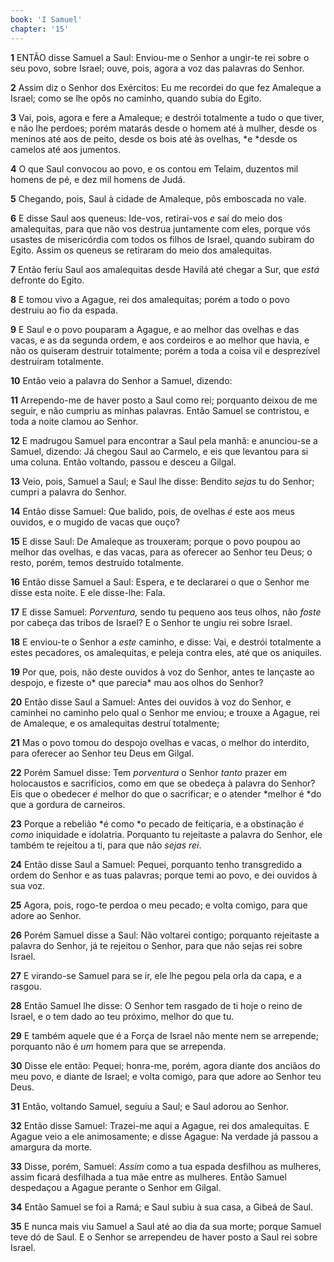 ```yaml
---
book: 'I Samuel'
chapter: '15'
---
```


**1** ENTÃO disse Samuel a Saul: Enviou-me o Senhor a ungir-te rei sobre o seu povo, sobre Israel; ouve, pois, agora a voz das palavras do Senhor.

**2** Assim diz o Senhor dos Exércitos: Eu me recordei do que fez Amaleque a Israel; como se lhe opôs no caminho, quando subia do Egito.

**3** Vai, pois, agora e fere a Amaleque; e destrói totalmente a tudo o que tiver, e não lhe perdoes; porém matarás desde o homem até à mulher, desde os meninos até aos de peito, desde os bois até às ovelhas, *e *desde os camelos até aos jumentos.

**4** O que Saul convocou ao povo, e os contou em Telaim, duzentos mil homens de pé, e dez mil homens de Judá.

**5** Chegando, pois, Saul à cidade de Amaleque, pôs emboscada no vale.

**6** E disse Saul aos queneus: Ide-vos, retirai-vos _e_ saí do meio dos amalequitas, para que não vos destrua juntamente com eles, porque vós usastes de misericórdia com todos os filhos de Israel, quando subiram do Egito. Assim os queneus se retiraram do meio dos amalequitas.

**7** Então feriu Saul aos amalequitas desde Havilá até chegar a Sur, que _está_ defronte do Egito.

**8** E tomou vivo a Agague, rei dos amalequitas; porém a todo o povo destruiu ao fio da espada.

**9** E Saul e o povo pouparam a Agague, e ao melhor das ovelhas e das vacas, e as da segunda ordem, e aos cordeiros e ao melhor que havia, e não os quiseram destruir totalmente; porém a toda a coisa vil e desprezível destruíram totalmente.

**10** Então veio a palavra do Senhor a Samuel, dizendo:

**11** Arrependo-me de haver posto a Saul como rei; porquanto deixou de me seguir, e não cumpriu as minhas palavras. Então Samuel se contristou, e toda a noite clamou ao Senhor.

**12** E madrugou Samuel para encontrar a Saul pela manhã: e anunciou-se a Samuel, dizendo: Já chegou Saul ao Carmelo, e eis que levantou para si uma coluna. Então voltando, passou e desceu a Gilgal.

**13** Veio, pois, Samuel a Saul; e Saul lhe disse: Bendito _sejas_ tu do Senhor; cumpri a palavra do Senhor.

**14** Então disse Samuel: Que balido, pois, de ovelhas _é_ este aos meus ouvidos, e o mugido de vacas que ouço?

**15** E disse Saul: De Amaleque as trouxeram; porque o povo poupou ao melhor das ovelhas, e das vacas, para as oferecer ao Senhor teu Deus; o resto, porém, temos destruído totalmente.

**16** Então disse Samuel a Saul: Espera, e te declararei o que o Senhor me disse esta noite. E ele disse-lhe: Fala.

**17** E disse Samuel: _Porventura,_ sendo tu pequeno aos teus olhos, não _foste_ por cabeça das tribos de Israel? E o Senhor te ungiu rei sobre Israel.

**18** E enviou-te o Senhor a _este_ caminho, e disse: Vai, e destrói totalmente a estes pecadores, os amalequitas, e peleja contra eles, até que os aniquiles.

**19** Por que, pois, não deste ouvidos à voz do Senhor, antes te lançaste ao despojo, e fizeste o* que parecia* mau aos olhos do Senhor?

**20** Então disse Saul a Samuel: Antes dei ouvidos à voz do Senhor, e caminhei no caminho pelo qual o Senhor me enviou; e trouxe a Agague, rei de Amaleque, e os amalequitas destruí totalmente;

**21** Mas o povo tomou do despojo ovelhas e vacas, o melhor do interdito, para oferecer ao Senhor teu Deus em Gilgal.

**22** Porém Samuel disse: Tem _porventura_ o Senhor _tanto_ prazer em holocaustos e sacrifícios, como em que se obedeça à palavra do Senhor? Eis que o obedecer _é_ melhor do que o sacrificar; e o atender *melhor é *do que a gordura de carneiros.

**23** Porque a rebelião *é como *o pecado de feitiçaria, e a obstinação _é como_ iniquidade e idolatria. Porquanto tu rejeitaste a palavra do Senhor, ele também te rejeitou a ti, para que não _sejas rei_.

**24** Então disse Saul a Samuel: Pequei, porquanto tenho transgredido a ordem do Senhor e as tuas palavras; porque temi ao povo, e dei ouvidos à sua voz.

**25** Agora, pois, rogo-te perdoa o meu pecado; e volta comigo, para que adore ao Senhor.

**26** Porém Samuel disse a Saul: Não voltarei contigo; porquanto rejeitaste a palavra do Senhor, já te rejeitou o Senhor, para que não sejas rei sobre Israel.

**27** E virando-se Samuel para se ir, ele lhe pegou pela orla da capa, e a rasgou.

**28** Então Samuel lhe disse: O Senhor tem rasgado de ti hoje o reino de Israel, e o tem dado ao teu próximo, melhor do que tu.

**29** E também aquele que é a Força de Israel não mente nem se arrepende; porquanto não é _um_ homem para que se arrependa.

**30** Disse ele então: Pequei; honra-me, porém, agora diante dos anciãos do meu povo, e diante de Israel; e volta comigo, para que adore ao Senhor teu Deus.

**31** Então, voltando Samuel, seguiu a Saul; e Saul adorou ao Senhor.

**32** Então disse Samuel: Trazei-me aqui a Agague, rei dos amalequitas. E Agague veio a ele animosamente; e disse Agague: Na verdade já passou a amargura da morte.

**33** Disse, porém, Samuel: _Assim_ como a tua espada desfilhou as mulheres, assim ficará desfilhada a tua mãe entre as mulheres. Então Samuel despedaçou a Agague perante o Senhor em Gilgal.

**34** Então Samuel se foi a Ramá; e Saul subiu à sua casa, a Gibeá de Saul.

**35** E nunca mais viu Samuel a Saul até ao dia da sua morte; porque Samuel teve dó de Saul. E o Senhor se arrependeu de haver posto a Saul rei sobre Israel.
